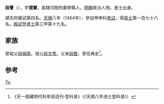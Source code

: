 {{Otheruses|段誉}}

'''段譽'''（{{bd|1429年||？}}），字'''德實'''，直隸河間府肅寧縣人，[[明朝|明朝]]政治人物。進士出身。

順天府鄉試第四名。[[天顺_(明朝)|天順]]八年（1464年），參加甲申科[[會試|會試]]，得[[貢士|貢士]]第一百七十八名。[[殿試|殿試]]登[[進士|進士]]第三甲第十九名。

== 家族 ==
曾祖父[[段福原|段福原]]。祖父[[段文秀|段文秀]]。父亲[[段整|段整]]，曾任典史<ref>《天一阁藏明代科举录选刊·登科录》（《天順八年进士登科录》）</ref>。

== 参考 ==
{{reflist}}

{{明朝人物小作品}}
{{天順八年甲申科殿試金榜}}

{{Authority control}}
{{DEFAULTSORT:Duan段}}
[[Category:段姓|Yu]]